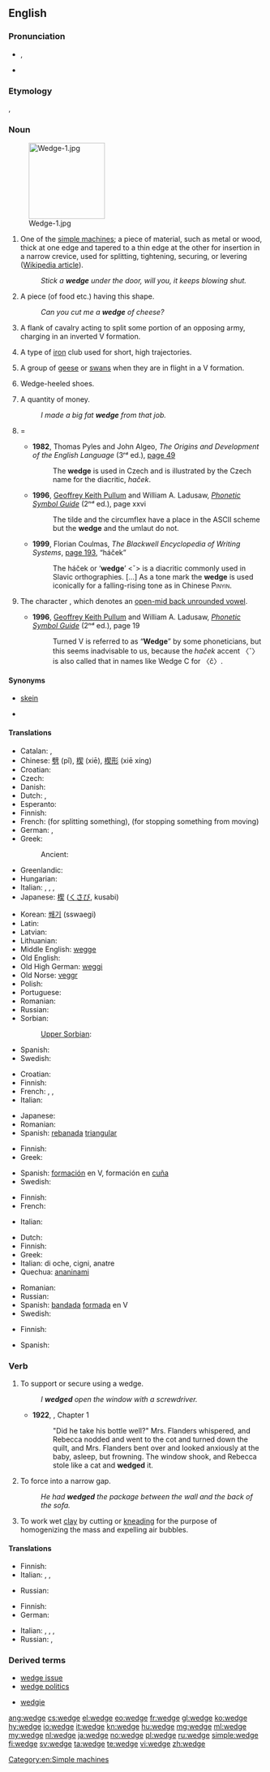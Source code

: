 ==English==
{{wikipedia|dab=wedge}}

===Pronunciation===
* {{a|UK}} {{IPA|/ˈwɛdʒ/}}, {{X-SAMPA|/"wEdZ/}}
* {{rhymes|ɛdʒ}}

===Etymology===
{{etyl|enm}} {{term|wegge||wedge|lang=enm}}, {{etyl|ang}} {{term|wecg||wedge|lang=ang}}

===Noun===
{{en-noun}}
[[Image:Wedge-1.jpg|150px|right]]

# One of the [[simple machine]]s; a piece of material, such as metal or wood, thick at one edge and tapered to a thin edge at the other for insertion in a narrow crevice, used for splitting, tightening, securing, or levering ([[w:Wedge (mechanical device)|Wikipedia article]]).
#: ''Stick a '''wedge''' under the door, will you, it keeps blowing shut.''
# A piece (of food etc.) having this shape.
#: ''Can you cut me a '''wedge''' of cheese?''
# {{archaic}} A flank of cavalry acting to split some portion of an opposing army, charging in an inverted V formation.
# {{golf}} A type of [[iron]] club used for short, high trajectories.
# A group of [[goose|geese]] or [[swan]]s when they are in flight in a V formation.
# {{in the plural}} Wedge-heeled shoes.
# {{context|colloquial|British}} A quantity of money.
#: ''I made a big fat '''wedge''' from that job.''
# {{typography|US}} = {{l|en|háček}}
#* '''1982''', Thomas Pyles and John Algeo, ''The Origins and Development of the English Language'' (3ʳᵈ ed.), <span class="plainlinks">[http://books.google.co.uk/books?id=ERl5AAAAIAAJ&q=%22wedge%22&dq=%22wedge%22&hl=en&sa=X&ei=umg0T9PBG4Wi0QXG-fXWCQ&ved=0CFIQ6AEwBjgK page 49]</span>
#*: The '''wedge'''<!-- also emboldened in the source --> is used in Czech and is illustrated by the Czech name for the diacritic, ''haček''.
#* '''1996''', [[w:Geoffrey K. Pullum|Geoffrey Keith Pullum]] and William A. Ladusaw, ''<span class="plainlinks">[http://books.google.co.uk/books?id=PHb7ug_U_O0C&printsec=frontcover&dq=wedge&hl=en&sa=X&ei=gGgxT7KJM8i1-waEyo3vBQ&ved=0CDYQ6AEwAA#v=onepage&q=wedge&f=false Phonetic Symbol Guide]'' (2ⁿᵈ ed.), page xxvi
#*: The tilde and the circumflex have a place in the ASCII scheme but the '''wedge''' and the umlaut do not.
#* '''1999''', Florian Coulmas, ''The Blackwell Encyclopedia of Writing Systems'', <span class="plainlinks">[http://books.google.co.uk/books?id=y3KdxBqjg5cC&pg=PA193&dq=%22wedge%22&hl=en&sa=X&ei=c380T-nlHai80QWpyaSfAg&ved=0CFkQ6AEwBzgK#v=onepage&q=%22wedge%22&f=false page 193]</span>, “háček”
#*: The háček or ‘'''wedge'''’ <ˇ> is a diacritic commonly used in Slavic orthographies. […] As a tone mark the '''wedge''' is used iconically for a falling-rising tone as in Chinese <span style="font-variant:small-caps">Pinyin</span>.
# {{phonetics}} The {{l|en|IPA}} character {{IPAchar|<ʌ>}}, which denotes an [[w:Open-mid back unrounded vowel|open-mid back unrounded vowel]].
#* '''1996''', [[w:Geoffrey K. Pullum|Geoffrey Keith Pullum]] and William A. Ladusaw, ''<span class="plainlinks">[http://books.google.co.uk/books?id=PHb7ug_U_O0C&printsec=frontcover&dq=wedge&hl=en&sa=X&ei=gGgxT7KJM8i1-waEyo3vBQ&ved=0CDYQ6AEwAA#v=onepage&q=wedge&f=false Phonetic Symbol Guide]'' (2ⁿᵈ ed.), page 19
#*: Turned V is referred to as “'''Wedge'''” by some phoneticians, but this seems inadvisable to us, because the ''haček'' accent 〈ˇ〉 is also called that in names like Wedge C for 〈č〉.

====Synonyms====
* {{sense|group of geese}} [[skein]]
* {{sense|phonetics: IPA character ''{{IPAchar|<ʌ>}}''}} {{l|en|turned v}}

====Translations====
{{trans-top|simple machine}}
* Catalan: {{t-|ca|falca|f}}, {{t-|ca|tascó|f}}
* Chinese: [[劈]] (pǐ), [[楔]] (xiē), [[楔形]] (xiē xíng)
* Croatian: {{t-|hr|klin|m|alt=klȉn}}
* Czech: {{t+|cs|klín|m}}
* Danish: {{t-|da|kile}}
* Dutch: {{t+|nl|wig|m}}, {{t+|nl|spie|f}}
* Esperanto: {{t-|eo|kojno|xs=Esperanto}}
* Finnish: {{t+|fi|kiila}}
* French: {{t+|fr|coin|m}} (for splitting something), {{t+|fr|cale|f}} (for stopping something from moving)
* German: {{t+|de|Keil|m}}, {{t+|de|Weck|m}}
* Greek: {{t+|el|σφήνα|n|tr=sfina}}
*: Ancient: {{tø|grc|σφήν|m|sc=polytonic}}
* Greenlandic: {{t-|kl|quppaqut}}
* Hungarian: {{t+|hu|ék}}
* Italian: {{t+|it|cuneo|m}}, {{t-|it|bietta}}, {{t+|it|zeppa}}, {{t+|it|fermo}}
* Japanese: [[楔]] ([[くさび]], kusabi)
{{trans-mid}}
* Korean: [[쐐기]] (sswaegi)
* Latin: {{t-|la|cuneus|m}}
* Latvian: {{t-|lv|ķīlis|m}}
* Lithuanian: {{t-|lt|vagis|xs=Lithuanian}}
* Middle English: [[wegge]]
* Old English: {{t-|ang|wecg|xs=Old English}}
* Old High German: [[weggi]] {{m}}
* Old Norse: [[veggr]]
* Polish: {{t+|pl|klin|m}}
* Portuguese: {{t+|pt|cunha|f}}
* Romanian: {{t-|ro|pană|f}}
* Russian: {{t+|ru|клин|m|tr=klin}}
* Sorbian:
*: [[Upper Sorbian]]: {{t-|hsb|klin}}
* Spanish: {{t+|es|cuña|f}}
* Swedish: {{t+|sv|kil|c}}
{{trans-bottom}}

{{trans-top|piece of food etc.}}
* Croatian: {{t-|hr|kriška|f|alt=krȉška}}
* Finnish: {{t+|fi|kiila}}
* French: {{t+|fr|part|m}}, {{t+|fr|morceau|m}}, {{t+|fr|quartier|m}}
* Italian: {{t+|it|spicchio}}
{{trans-mid}}
* Japanese: {{t-|ja|一切れ|tr=hitokire}}
* Romanian: {{t-|ro|felie|f}}
* Spanish: [[rebanada]] [[triangular#Spanish|triangular]]
{{trans-bottom}}

{{trans-top|flank of cavalry}}
* Finnish: {{t+|fi|kiila}}
* Greek: {{t+|el|σμήνος|n|tr=smínos}}
{{trans-mid}}
* Spanish: [[formación]] en V, formación en [[cuña]]
* Swedish: {{t+|sv|kil|c}}
{{trans-bottom}}

{{trans-top|golf club}}
* Finnish: {{t+|fi|wedge}}
* French: {{t+|fr|cale|f}}
{{trans-mid}}
* Italian: {{t-|it|ferro da alzo}}
{{trans-bottom}}

{{trans-top|group of geese or swans in flight}}
* Dutch: {{t-|nl|vendel|n}}
* Finnish: {{t+|fi|aura}}
* Greek: {{t+|el|σμήνος|n|tr=smínos}}
* Italian: {{t-|it|formazione a cuneo}} di oche, cigni, anatre
* Quechua: [[ananinami]]
{{trans-mid}}
* Romanian: {{t-|ro|cârd|n}}
* Russian: {{t+|ru|клин|m|tr=klin}}
* Spanish: [[bandada]] [[formada]] en V
* Swedish: {{t+|sv|plog|c}}
{{trans-bottom}}

{{trans-top|wedge-heeled shoe}}
* Finnish: {{t-|fi|kiilakorkokengät|p}}
{{trans-mid}}
* Spanish: {{t-|es|zapatos de cuña|p}}
{{trans-bottom}}

===Verb===
{{en-verb|wedges|wedging|wedged}}

# To support or secure using a wedge.
#: ''I '''wedged''' open the window with a screwdriver.''
#* '''1922''', {{w|Virginia Woolf}}, ''{{w|Jacob's Room}}'' Chapter 1
#*: "Did he take his bottle well?" Mrs. Flanders whispered, and Rebecca nodded and went to the cot and turned down the quilt, and Mrs. Flanders bent over and looked anxiously at the baby, asleep, but frowning. The window shook, and Rebecca stole like a cat and '''wedged''' it.
# To force into a narrow gap.
#: ''He had '''wedged''' the package between the wall and the back of the sofa.''
# To work wet [[clay]] by cutting or [[knead|kneading]] for the purpose of homogenizing the mass and expelling air bubbles.

====Translations====
{{trans-top|to support or secure using a wedge}}
* Finnish: {{t+|fi|kiilata}}
* Italian: {{t-|it|incuneare}},  {{t-|it|imbiettare}},  {{t+|it|rincalzare}}
{{trans-mid}}
* Russian: {{t-|ru|расклинивать}}
{{trans-bottom}}

{{trans-top|to force into a narrow gap}}
* Finnish: {{t+|fi|kiilata}}
* German: {{t-|de|einkeilen}}
{{trans-mid}}
* Italian: {{t-|it|incuneare}},  {{t+|it|conficcare}},  {{t+|it|incastrare}},  {{t-|it|infilare}}
* Russian: {{t+|ru|вклинивать}}, {{t+|ru|втискивать}}
{{trans-bottom}}

===Derived terms===
{{rel-top|Terms derived from the noun or verb ''wedge''}}
* [[wedge issue]]
* [[wedge politics]]
{{rel-mid}}
* [[wedgie]]
{{rel-bottom}}

[[Category:en:Simple machines]]

[[ang:wedge]]
[[cs:wedge]]
[[el:wedge]]
[[eo:wedge]]
[[fr:wedge]]
[[gl:wedge]]
[[ko:wedge]]
[[hy:wedge]]
[[io:wedge]]
[[it:wedge]]
[[kn:wedge]]
[[hu:wedge]]
[[mg:wedge]]
[[ml:wedge]]
[[my:wedge]]
[[nl:wedge]]
[[ja:wedge]]
[[no:wedge]]
[[pl:wedge]]
[[ru:wedge]]
[[simple:wedge]]
[[fi:wedge]]
[[sv:wedge]]
[[ta:wedge]]
[[te:wedge]]
[[vi:wedge]]
[[zh:wedge]]